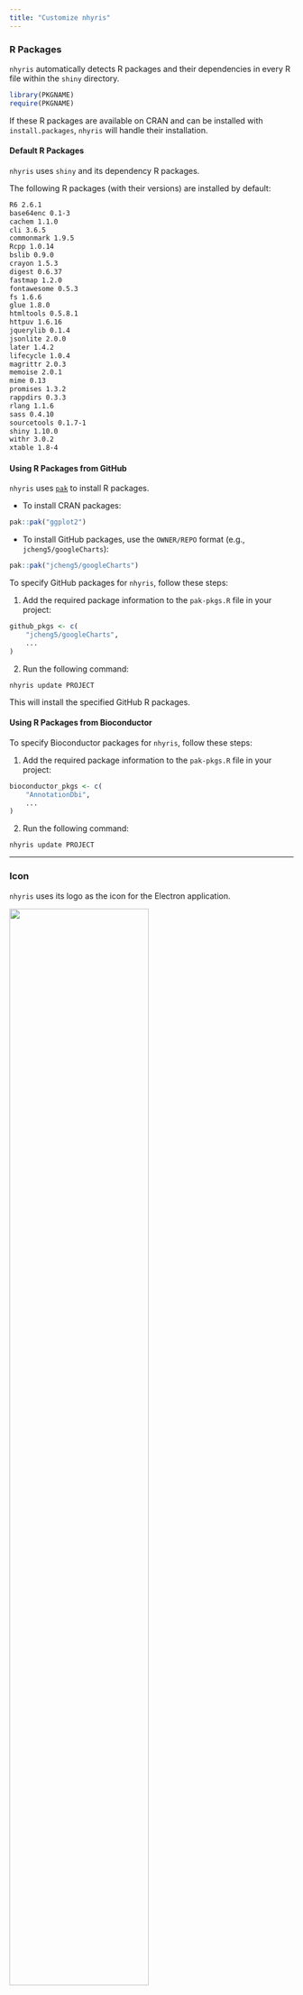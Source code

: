 ```yaml
---
title: "Customize nhyris"
---
```


### R Packages

`nhyris` automatically detects R packages and their dependencies in every R file within the `shiny` directory.

```r
library(PKGNAME)
require(PKGNAME)
```

If these R packages are available on CRAN and can be installed with `install.packages`, `nhyris` will handle their installation.

#### Default R Packages

`nhyris` uses `shiny` and its dependency R packages.

The following R packages (with their versions) are installed by default:  

```bash
R6 2.6.1 
base64enc 0.1-3
cachem 1.1.0
cli 3.6.5 
commonmark 1.9.5
Rcpp 1.0.14 
bslib 0.9.0 
crayon 1.5.3 
digest 0.6.37 
fastmap 1.2.0 
fontawesome 0.5.3 
fs 1.6.6 
glue 1.8.0 
htmltools 0.5.8.1 
httpuv 1.6.16 
jquerylib 0.1.4 
jsonlite 2.0.0 
later 1.4.2 
lifecycle 1.0.4 
magrittr 2.0.3 
memoise 2.0.1 
mime 0.13 
promises 1.3.2 
rappdirs 0.3.3 
rlang 1.1.6 
sass 0.4.10 
sourcetools 0.1.7-1 
shiny 1.10.0 
withr 3.0.2 
xtable 1.8-4 
```

#### Using R Packages from GitHub

`nhyris` uses [`pak`](https://github.com/r-lib/pak) to install R packages.

- To install CRAN packages:  

```r
pak::pak("ggplot2")
```
- To install GitHub packages, use the `OWNER/REPO` format (e.g., `jcheng5/googleCharts`):  

```r
pak::pak("jcheng5/googleCharts")
```

To specify GitHub packages for `nhyris`, follow these steps:

1. Add the required package information to the `pak-pkgs.R` file in your project:
    
```r
github_pkgs <- c(
    "jcheng5/googleCharts",
    ...
)
```

2. Run the following command:

```
nhyris update PROJECT
```

This will install the specified GitHub R packages.

#### Using R Packages from Bioconductor

To specify Bioconductor packages for `nhyris`, follow these steps:

1. Add the required package information to the `pak-pkgs.R` file in your project:
    
```r
bioconductor_pkgs <- c(
    "AnnotationDbi", 
    ...
)
```

2. Run the following command:

```
nhyris update PROJECT
```

---

### Icon

`nhyris` uses its logo as the icon for the Electron application.

<img src='images/app.png' width='70%'>

#### Icon File Location

The icon image file must exist in each project.  
For example, in a project named `myapp`, the file **myapp/icon.png** will be used as the Electron application's icon in the `out` directory.

::: {.callout-note}
The template includes three example image files: `icon.png`, `icon.icns`, and `icon.ico`.  
These files are essentially the same image, just copied and renamed.
:::

On macOS, all of `png`, `icns`, and `ico` formats are supported.  
However, according to the official [Electron Forge guide](https://www.electronforge.io/guides/create-and-add-icons), it is recommended to use:
- `icns` for macOS
- `ico` for Windows
- `png` for Linux

#### Creating a Custom Icon

To create a custom icon on **macOS**, you can use the `nhyris.key` template file provided in the repository.

1. Edit the image as desired.
2. Export the relevant page as a `png` image.

<img src='images/keynote.png' width='70%'>

### squirrel.windows

`nhyris` provides a feature for building a Windows executable installer using `squirrel.windows`.

To build the installer, use the following command:

```
nhyris build -m squirrel
```

You can see an example result [here](https://github.com/jahnen/nhyris/issues/43).

For more details for squirrel.windows, see the [NuGet Package Metadata documentation](https://github.com/Squirrel/Squirrel.Windows/blob/de5baa93a134ac24fd5bf9172d3e457ac27e0b7a/docs/using/nuget-package-metadata.md).

#### Metadata Configuration

In `nhyris`, you can modify the `squirrelMakerConfig` object inside the `handleSquirrelMaker` function in `maker.js`.

Before using this code, you must build the project first.

Example for setting the installer icon and URL:

```js
config: {
    setupIcon: "assets/setupIcon.ico",
    iconUrl: "https://github.com/jahnen/nhyris/raw/main/template/assets/icon.ico",
},
```

#### Installer Icon Not Displaying

The `setupIcon` is used as the installer icon, but due to caching issues, it may not appear immediately.  
You can check the icon in the file properties or after rebooting your PC.  
See the related [issue](https://github.com/electron/forge/issues/2148#issuecomment-913028556) for more details.

#### iconUrl

When using `iconUrl`, you **must** provide a URL from the web (not a local file path).  
This is an Electron policy and cannot be changed by `nhyris`.

#### Creating ICO Files

Simply renaming a file to `.ico` may not work properly.  
To convert a PNG to ICO, it is recommended to use an online converter such as [icoconverter.com](https://www.icoconverter.com/).


### deb

`nhyris` supports building `.deb` installers for Debian-based Linux distributions using Electron Forge's deb maker.

#### Prerequisites

To build a `.deb` package, you need to have `dpkg` and `fakeroot` installed on your system.  
You can install them with:

```bash
sudo apt-get update
sudo apt-get install dpkg fakeroot
```

#### Configuration Options

By default, no extra options are specified for the deb maker in `nhyris`.  
If you need to customize the build (e.g., set maintainer, description, categories, etc.), refer to the available options in the [Electron Forge deb maker config documentation](https://github.com/electron/forge/blob/9f35bdea87fe0df5b2566b74ff909f2f037ef556/packages/maker/deb/src/Config.ts#L211).

#### Uninstalling the Application

To uninstall your `.deb` application, use one of the following commands:

```bash
sudo apt remove myapp
# or, to remove configuration files as well:
sudo apt purge myapp
```



